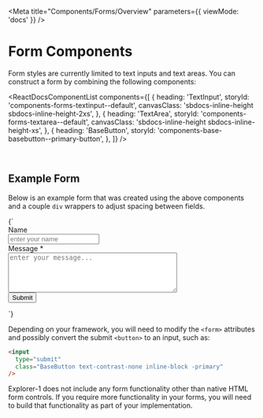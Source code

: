 
<Meta title="Components/Forms/Overview" parameters={{ viewMode: 'docs' }} />

# Form Components

Form styles are currently limited to text inputs and text areas. You can construct a form by combining the following components:

<ReactDocsComponentList
  components={[
    {
      heading: 'TextInput',
      storyId: 'components-forms-textinput--default',
      canvasClass: 'sbdocs-inline-height sbdocs-inline-height-2xs',
    },
    {
      heading: 'TextArea',
      storyId: 'components-forms-textarea--default',
      canvasClass: 'sbdocs-inline-height sbdocs-inline-height-xs',
    },
    {
      heading: 'BaseButton',
      storyId: 'components-base-basebutton--primary-button',
    },
  ]}
/>

<br />

## Example Form

Below is an example form that was created using the above components and a couple `div` wrappers to adjust spacing between fields.

<Canvas className="">
  <Story name="Overview">
    {`
      <form>
        <div class="mb-8">
          <div class="mb-2">
            <label for="name" class="text-subtitle text-gray-dark">
              Name
            </label>
          </div>
          <input
            type="text"
            name="name"
            placeholder="enter your name"
            class="border-gray-light-mid w-full px-4 py-3 border mt-2 focus:border-focus-blue focus:shadow-jpl"
          />
        </div>
        <div class="mb-4">
          <div class="mb-2">
            <label for="message" class="text-subtitle text-gray-dark">
              Message
            </label>
            <span class="text-xl text-jpl-red-dark font-bold">*</span>
          </div>
          <textarea
            name="message"
            required="true"
            placeholder="enter your message..."
            cols="40"
            rows="5"
            class="border-gray-light-mid w-full px-4 py-3 border mt-2 focus:border-focus-blue focus:shadow-jpl"
          ></textarea>
        </div>
        <button
          class="BaseButton text-contrast-none inline-block -primary"
          aria-label="Submit"
        >
          <span class="label block">Submit</span>
        </button>
      </form>
  `}
  </Story>
</Canvas>

Depending on your framework, you will need to modify the `<form>` attributes and possibly convert the submit `<button>` to an input, such as:

```html
<input
  type="submit"
  class="BaseButton text-contrast-none inline-block -primary"
/>
```

Explorer-1 does not include any form functionality other than native HTML form controls. If you require more functionality in your forms,
you will need to build that functionality as part of your implementation.
